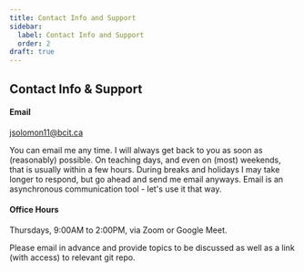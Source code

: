 ```yaml
---
title: Contact Info and Support
sidebar:
  label: Contact Info and Support
  order: 2
draft: true
---
```


## Contact Info & Support

#### **Email**

jsolomon11@bcit.ca

You can email me any time. I will always get back to you as soon as (reasonably) possible. On teaching days, and even on (most) weekends, that is usually within a few hours. During breaks and holidays I may take longer to respond, but go ahead and send me email anyways. Email is an asynchronous communication tool - let's use it that way.

#### **Office Hours**

Thursdays, 9:00AM to 2:00PM, via Zoom or Google Meet.

Please email in advance and provide topics to be discussed as well as a link (with access) to relevant git repo.
